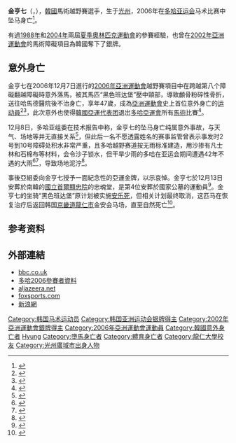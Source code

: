 {{Infobox sportsperson
| name = 金亨七
| image = Kimhyungchil.jpg
| image_size = 
| alt = 
| caption = 
| headercolor = 
| textcolor = 
| native_name = 김형칠
| native_name_lang = ko
| romanizedname = Kim Hyung-chil
| nationality = {{ROK}}
| hometown = 
| birth_date = {{birth date|1959|7|1}}
| birth_place = {{ROK-1949}}[[光州廣域市|光州市]]
| death_date = {{death date and age|2006|12|7|1959|7|1}}
| death_place = {{QAT}}[[多哈|多哈]]
| resting_place = [[國立首爾顯忠院|國立首爾顯忠院]]
| monuments = 
| education = 
| alma_mater = 
| occupation = 
| years_active = 
| height = 1.75米
| weight = 
| spouse = 苏元美
| childrens = 
| country = {{KOR}}
| sport = 马术
| position = 
| medaltemplates = 
{{MedalSport | [[馬術|馬術]]}}
{{MedalCompetition | [[亞運會|亞運會]]}}
{{MedalBronze  | [[1986年亞洲運動會|1986年亞洲運動會]] | [[馬術團體賽|團體]] }}
{{MedalSilver  | [[2002年亞洲運動會|2002年亞洲運動會]] | [[馬術三項賽|三項賽]] }}
}}
'''金亨七'''（{{Kor|名=南|諺=김형칠|漢=金亨七|羅=Gim Hyeong-chil}}，{{bd|1959年|7月1日|2006年|12月7日|}}），[[大韓民國|韓國]]馬術越野賽選手，生于[[光州廣域市|光州]]，2006年在[[2006年亚洲运动会|多哈亚运会]]马术比赛中坠马身亡<ref>{{cite news|url=https://sports.sohu.com/20061209/n246914689.shtml|title=已故韩国队马术运动员金亨七家人多哈忆述至亲|work=[[广州日报|广州日报]]|date=2006-12-09|accessdate=2022-02-27}}</ref>。

有過[[1988年夏季奧林匹克運動會|1988年]]和[[2004年夏季奧林匹克運動會|2004年]]兩屆[[夏季奧林匹克運動會|夏季奧林匹克運動會]]的參賽經驗，也曾在[[2002年亞洲運動會|2002年亞洲運動會]]的馬術障礙項目為韓國奪下了銀牌。

== 意外身亡 ==
金亨七在2006年12月7日進行的[[2006年亞洲運動會|2006年亞洲運動會]]{{link-en|2006年亚洲运动会马术比赛|Equestrian at the 2006 Asian Games|馬術}}越野賽項目中在跨越第八个障礙翻越障礙時意外落馬，被其馬匹“黑色班达堡”壓中頸部，導致顱骨粉碎性骨折，送往哈馬德醫院後不治身亡，享年47歲，成為[[亞洲運動會|亞洲運動會]]史上首位意外身亡的[[运动員|运动員]]<ref>{{cite news|url=http://sports.sina.com.cn/doha2006/o/2006-12-08/08042620769.shtml|title=坐骑摔倒撞碎颅骨 “马术博士”金亨七罹难|work=[[文汇报_(上海)|文汇报]]|date=2006-12-08|accessdate=2022-02-27}}</ref><ref>{{cite news|url=http://sports.sina.com.cn/doha2006/o/2006-12-08/17062622084.shtml|title=金亨七死于颅骨粉碎性骨折 赛马今晨被实施安乐死|work=[[深圳晚报|深圳晚报]]|date=2006-12-08|accessdate=2022-02-27}}</ref>，此次意外也使得[[2006年亚洲运动会韩国代表团|韓國亞運代表团]]退岀[[2006年亞洲運動會|多哈亞運會]]所有[[馬術|馬術]]比賽<ref>{{cite news|url=http://sports.sina.com.cn/doha2006/o/2006-12-08/04202620429.shtml|title=韩马术队含泪集体退赛 韩国代表团团长：我负全责|work=[[东方体育日报|东方体育日报]]|date=2006-12-08|accessdate=2022-02-27}}</ref>。

12月8日，多哈亚组委在技术报告中称，金亨七的坠马身亡纯属意外事故，与天气、场地等并无直接关系<ref>{{cite news|url=http://sports.sina.com.cn/doha2006/o/2006-12-09/02032623186.shtml|title=亚组委：事故与天气场地无关 落马身亡属于意外|work=[[齐鲁晚报|齐鲁晚报]]|date=2006-12-09|accessdate=2022-02-27}}</ref>，但此后一名不愿透露姓名的赛事监管曾表示事发时2号到10号障碍处积水非常严重，且多哈越野赛道按无雨标准建造，用沙掺有凡士林和石棉布等材料，会令沙子锁水，但干旱少雨的多哈在亚运会期间遭遇42年不遇的大雨<ref>{{cite news|url=http://doha2006.sohu.com/20061207/n246877430.shtml|title=多哈遇近42年来最大集中降雨 部分比赛被迫推迟|publisher=[[新华社|新华社]]|date=2006-12-07|accessdate=2022-02-27}}</ref><ref>{{cite news|author=肖春飞|url=http://sports.sina.com.cn/doha2006/r/2006-12-08/01152620151.shtml|title=大雨击中多哈之踵--评金亨七惨剧|publisher=[[新华社|新华社]]|date=2006-12-08|accessdate=2022-02-27}}</ref>，导致场地泥泞<ref>{{cite news|url=https://sports.sohu.com/20061220/n247158446.shtml|title=中国裁判揭露金亨七殒命内幕：天气场地是杀手|work=[[法制晚报|法制晚报]]|date=2006-12-20|accessdate=2022-02-27}}</ref>。

事後亞組委向金亨七授予一面紀念性的亞運金牌，以示哀悼。金亨七於12月13日安葬於南韓的[[國立首爾顯忠院|國立首爾顯忠院]]的忠魂堂，是第4位安葬於國家公墓的運動員<ref>{{cite news|url=http://sports.sina.com.cn/doha2006/o/2006-12-15/08332643094.shtml|title=首尔隆重举行金亨七葬礼 骨灰将供奉在国立显忠院|work=[[南京晨报|南京晨报]]|date=2006-12-15|accessdate=2022-02-27}}</ref>。金亨七的坐骑“黑色班达堡”原计划被实施[[安乐死|安乐死]]，但相关计划最终取消，这匹马在恢复治疗后返回韩国[[京畿道|京畿道]][[龍仁市|龍仁市]]金安会马场，直至自然死亡<ref>{{cite news|url=http://sports.sina.com.cn/s/2006-12-22/06161062408s.shtml|title=金亨七坐骑免于安乐死|work=[[华商报_(陕西)|华商报]]|date=2006-12-22|accessdate=2022-02-27}}</ref>。

== 参考资料 ==
{{reflist}}

== 外部連結 ==
*[http://news.bbc.co.uk/sport2/hi/other_sports/equestrian/6217402.stm bbc.co.uk]
*[http://www.doha-2006.com/gis/SPORTS/CO/IGCOParticipantInfo.aspx?Register=5854476 多哈2006參賽者資料] {{Wayback|url=http://www.doha-2006.com/gis/SPORTS/CO/IGCOParticipantInfo.aspx?Register=5854476 |date=20061209045320 }}
*[http://english.aljazeera.net/NR/exeres/B0C5514C-B5F9-434F-A056-162F92B482E2.htm aljazeera.net] {{Wayback|url=http://english.aljazeera.net/NR/exeres/B0C5514C-B5F9-434F-A056-162F92B482E2.htm |date=20061213143003 }}
*[https://web.archive.org/web/20070110013606/http://www.foxsports.com.au/story/0%2C8659%2C20889543-23218%2C00.html foxsports.com]
*[http://sports.sina.com.cn/doha2006/o/2006-12-07/19102619225.shtml 新浪網] {{Wayback|url=http://sports.sina.com.cn/doha2006/o/2006-12-07/19102619225.shtml |date=20190701004526 }}

{{DEFAULTSORT:Kim Hyung-chil}}
[[Category:韩国马术运动员|Category:韩国马术运动员]]
[[Category:韩国亚洲运动会银牌得主|Category:韩国亚洲运动会银牌得主]]
[[Category:2002年亞洲運動會銀牌得主|Category:2002年亞洲運動會銀牌得主]]
[[Category:2006年亞洲運動會運動員|Category:2006年亞洲運動會運動員]]
[[Category:韓國意外身亡者|Category:韓國意外身亡者]]
[[Category:金姓|Hyung]]
[[Category:墮馬身亡者|Category:墮馬身亡者]]
[[Category:體育身亡者|Category:體育身亡者]]
[[Category:龍仁大學校友|Category:龍仁大學校友]]
[[Category:光州廣域市出身人物|Category:光州廣域市出身人物]]